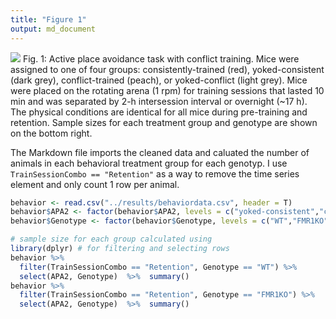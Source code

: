 ```yaml
---
title: "Figure 1"
output: md_document
---
```


![](../figures/behavior-01.png)
Fig. 1: Active place avoidance task with conflict training. Mice were assigned to one of four groups: consistently-trained (red), yoked-consistent (dark grey), conflict-trained (peach), or yoked-conflict (light grey). Mice were placed on the rotating arena (1 rpm) for training sessions that lasted 10 min and was separated by 2-h intersession interval or overnight (~17 h). The physical conditions are identical for all mice during pre-training and retention. Sample sizes for each treatment group and genotype are shown on the bottom right.

The Markdown file imports the cleaned data and caluated the number of animals in each behavioral treatment group for each genotyp. I use `TrainSessionCombo == "Retention"` as a way to remove the time series element and only count 1 row per animal.

```r
behavior <- read.csv("../results/behaviordata.csv", header = T)
behavior$APA2 <- factor(behavior$APA2, levels = c("yoked-consistent","consistent", "yoked-conflict","conflict")) ## relevel then rename factors treatment
behavior$Genotype <- factor(behavior$Genotype, levels = c("WT","FMR1KO")) # relevel genotype
```

```r
# sample size for each group calculated using
library(dplyr) # for filtering and selecting rows
behavior %>% 
  filter(TrainSessionCombo == "Retention", Genotype == "WT") %>%
  select(APA2, Genotype)  %>%  summary()
behavior %>% 
  filter(TrainSessionCombo == "Retention", Genotype == "FMR1KO") %>%
  select(APA2, Genotype)  %>%  summary()
```